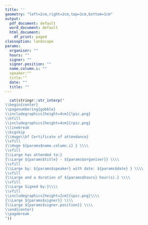 ```yaml
---
title: ''
geometry: "left=2cm,right=2cm,top=1cm,bottom=1cm"
output:
  pdf_document: default
  word_document: default
  html_document:
    df_print: paged
classoption: landscape
params:
  organiser: ""
  hours: ""
  signer: ""
  signer.position: ""
  name.column.i: ""
  speaker:""
  title:""
  date: ""
  title: ""
---
```

```r
  cat(stringr::str_interp("
\\begin{center}
\\pagenumbering{gobble}
\\includegraphics[height=4cm]{lpic.png} 
\\hfill
\\includegraphics[height=4cm]{rpic.png}
\\linebreak
\\bigskip
{\\Huge\\bf Certificate of attendance} 
\\vfill
{\\Huge ${params$name.column.i} } \\\\
\\vfill
{\\Large has attended to:}
{\\Large ${params$title} - ${params$organiser}} \\\\
\\vfill
{\\Large by: ${params$speaker} with date: ${params$date} } \\\\
\\vfill
{\\Large and a duration of ${params$hours} hour(s).} \\\\
\\vfill
{\\Large Signed by:}\\\\
\\vfill
\\includegraphics[height=2cm]{spic.png}\\\\
{\\Large ${params$signer}} \\\\
{\\Large ${params$signer.position}} \\\\
\\end{center}
\\pagebreak
"))
```

